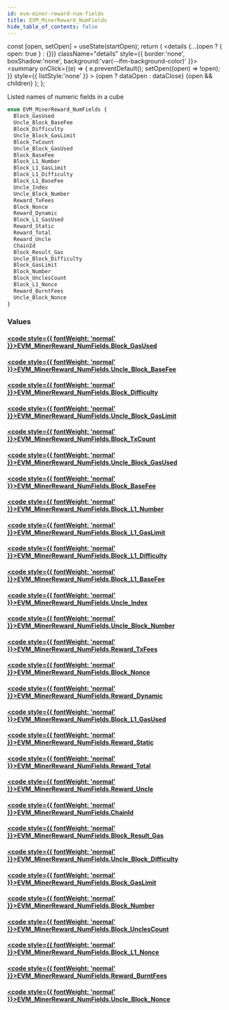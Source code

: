 ```yaml
---
id: evm-miner-reward-num-fields
title: EVM_MinerReward_NumFields
hide_table_of_contents: false
---
```







  const [open, setOpen] = useState(startOpen);
  return (
    <details {...(open ? { open: true } : {})} className="details" style={{ border:'none', boxShadow:'none', background:'var(--ifm-background-color)' }}>
      <summary
        onClick={(e) => {
          e.preventDefault();
          setOpen((open) => !open);
        }}
        style={{ listStyle:'none' }}
      >
      {open ? dataOpen : dataClose}
      </summary>
      {open && children}
    </details>
  );
};




Listed names of numeric fields in a cube


```graphql
enum EVM_MinerReward_NumFields {
  Block_GasUsed
  Uncle_Block_BaseFee
  Block_Difficulty
  Uncle_Block_GasLimit
  Block_TxCount
  Uncle_Block_GasUsed
  Block_BaseFee
  Block_L1_Number
  Block_L1_GasLimit
  Block_L1_Difficulty
  Block_L1_BaseFee
  Uncle_Index
  Uncle_Block_Number
  Reward_TxFees
  Block_Nonce
  Reward_Dynamic
  Block_L1_GasUsed
  Reward_Static
  Reward_Total
  Reward_Uncle
  ChainId
  Block_Result_Gas
  Uncle_Block_Difficulty
  Block_GasLimit
  Block_Number
  Block_UnclesCount
  Block_L1_Nonce
  Reward_BurntFees
  Uncle_Block_Nonce
}
```




### Values

#### [<code style={{ fontWeight: 'normal' }}>EVM_MinerReward_NumFields.<b>Block_GasUsed</b></code>](#) 
> 
> 

#### [<code style={{ fontWeight: 'normal' }}>EVM_MinerReward_NumFields.<b>Uncle_Block_BaseFee</b></code>](#) 
> 
> 

#### [<code style={{ fontWeight: 'normal' }}>EVM_MinerReward_NumFields.<b>Block_Difficulty</b></code>](#) 
> 
> 

#### [<code style={{ fontWeight: 'normal' }}>EVM_MinerReward_NumFields.<b>Uncle_Block_GasLimit</b></code>](#) 
> 
> 

#### [<code style={{ fontWeight: 'normal' }}>EVM_MinerReward_NumFields.<b>Block_TxCount</b></code>](#) 
> 
> 

#### [<code style={{ fontWeight: 'normal' }}>EVM_MinerReward_NumFields.<b>Uncle_Block_GasUsed</b></code>](#) 
> 
> 

#### [<code style={{ fontWeight: 'normal' }}>EVM_MinerReward_NumFields.<b>Block_BaseFee</b></code>](#) 
> 
> 

#### [<code style={{ fontWeight: 'normal' }}>EVM_MinerReward_NumFields.<b>Block_L1_Number</b></code>](#) 
> 
> 

#### [<code style={{ fontWeight: 'normal' }}>EVM_MinerReward_NumFields.<b>Block_L1_GasLimit</b></code>](#) 
> 
> 

#### [<code style={{ fontWeight: 'normal' }}>EVM_MinerReward_NumFields.<b>Block_L1_Difficulty</b></code>](#) 
> 
> 

#### [<code style={{ fontWeight: 'normal' }}>EVM_MinerReward_NumFields.<b>Block_L1_BaseFee</b></code>](#) 
> 
> 

#### [<code style={{ fontWeight: 'normal' }}>EVM_MinerReward_NumFields.<b>Uncle_Index</b></code>](#) 
> 
> 

#### [<code style={{ fontWeight: 'normal' }}>EVM_MinerReward_NumFields.<b>Uncle_Block_Number</b></code>](#) 
> 
> 

#### [<code style={{ fontWeight: 'normal' }}>EVM_MinerReward_NumFields.<b>Reward_TxFees</b></code>](#) 
> 
> 

#### [<code style={{ fontWeight: 'normal' }}>EVM_MinerReward_NumFields.<b>Block_Nonce</b></code>](#) 
> 
> 

#### [<code style={{ fontWeight: 'normal' }}>EVM_MinerReward_NumFields.<b>Reward_Dynamic</b></code>](#) 
> 
> 

#### [<code style={{ fontWeight: 'normal' }}>EVM_MinerReward_NumFields.<b>Block_L1_GasUsed</b></code>](#) 
> 
> 

#### [<code style={{ fontWeight: 'normal' }}>EVM_MinerReward_NumFields.<b>Reward_Static</b></code>](#) 
> 
> 

#### [<code style={{ fontWeight: 'normal' }}>EVM_MinerReward_NumFields.<b>Reward_Total</b></code>](#) 
> 
> 

#### [<code style={{ fontWeight: 'normal' }}>EVM_MinerReward_NumFields.<b>Reward_Uncle</b></code>](#) 
> 
> 

#### [<code style={{ fontWeight: 'normal' }}>EVM_MinerReward_NumFields.<b>ChainId</b></code>](#) 
> 
> 

#### [<code style={{ fontWeight: 'normal' }}>EVM_MinerReward_NumFields.<b>Block_Result_Gas</b></code>](#) 
> 
> 

#### [<code style={{ fontWeight: 'normal' }}>EVM_MinerReward_NumFields.<b>Uncle_Block_Difficulty</b></code>](#) 
> 
> 

#### [<code style={{ fontWeight: 'normal' }}>EVM_MinerReward_NumFields.<b>Block_GasLimit</b></code>](#) 
> 
> 

#### [<code style={{ fontWeight: 'normal' }}>EVM_MinerReward_NumFields.<b>Block_Number</b></code>](#) 
> 
> 

#### [<code style={{ fontWeight: 'normal' }}>EVM_MinerReward_NumFields.<b>Block_UnclesCount</b></code>](#) 
> 
> 

#### [<code style={{ fontWeight: 'normal' }}>EVM_MinerReward_NumFields.<b>Block_L1_Nonce</b></code>](#) 
> 
> 

#### [<code style={{ fontWeight: 'normal' }}>EVM_MinerReward_NumFields.<b>Reward_BurntFees</b></code>](#) 
> 
> 

#### [<code style={{ fontWeight: 'normal' }}>EVM_MinerReward_NumFields.<b>Uncle_Block_Nonce</b></code>](#) 
> 
> 



